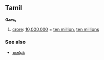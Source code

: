 ==Tamil==
<!-- noun? number? -->
'''கோடி'''

# [[crore]]: [[10,000,000]] = [[ten million]], [[ten millions]]

===See also===
*[[லக்ஷ்ம்]]<!-- not sure about this spelling -->